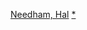 {{navbox
|name = 哈尔·尼达姆
|title = [[哈尔·尼达姆]]執導電影
|state = {{{state|autocollapse}}}
|listclass = hlist

|list1 =
* 《[[追追追]]》（1977）
* 《{{le|王牌替身|Hooper (film)}}》（1978）
* 《{{le|瘋狂大鏢客|The Villain (1979 film)}}》（1979）
* 《{{le|公路謀殺案|Death Car on the Freeway}}》（1979）
* 《{{le|無限特技|Stunts Unlimited (film)}}》（1980）
* 《{{le|上天下地大追擊|Smokey and the Bandit II}}》（1980）
* 《[[炮彈飛車]]》（1981）
* 《{{le|未来先锋|Megaforce}}》（1982）
* 《{{le|熱血飛車|Stroker Ace}}》（1983）
* 《[[砲彈飛車2]]》（1984）
* 《{{le|單車小子|Rad (film)}}》（1986）
* 《{{le|猛撞之軀|Body Slam (film)}}》（1987）
* 《{{le|追追追系列電影|Bandit (film series)|Bandit: Bandit Goes Country}}》（1994）
* 《{{le|追追追系列電影|Bandit (film series)|Bandit: Bandit Bandit}}》（1994）
* 《{{le|追追追系列電影|Bandit (film series)|Bandit: Beauty and the Bandit}}》（1994）
* 《{{le|追追追系列電影|Bandit (film series)|Bandit's Silver Angel}}》（1994）
* 《{{le|艱難時光|Hard Time (film)}}》（1999）
}}<noinclude>
{{collapsible option}}
[[Category:美國電影導演模板|Needham, Hal]]
[[Category:哈爾·尼達姆電影|*]]
</noinclude>